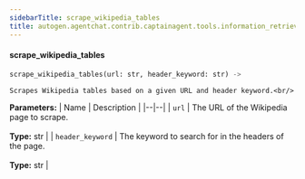 ```yaml
---
sidebarTitle: scrape_wikipedia_tables
title: autogen.agentchat.contrib.captainagent.tools.information_retrieval.scrape_wikipedia_tables.scrape_wikipedia_tables
---
```


<code class="doc-symbol doc-symbol-heading doc-symbol-function"></code>
#### scrape_wikipedia_tables

```python
scrape_wikipedia_tables(url: str, header_keyword: str) -> 
```

    Scrapes Wikipedia tables based on a given URL and header keyword.<br/>

<b>Parameters:</b>
| Name | Description |
|--|--|
| `url` | The URL of the Wikipedia page to scrape.<br/><br/>**Type:** str |
| `header_keyword` | The keyword to search for in the headers of the page.<br/><br/>**Type:** str |

<br />